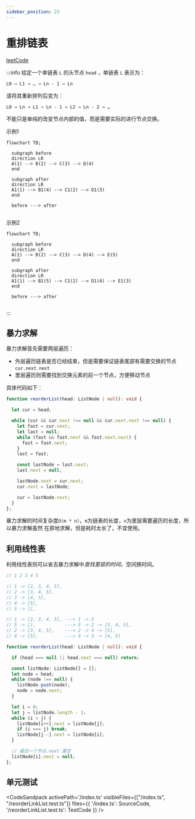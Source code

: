 ```yaml
---
sidebar_position: 23
---
```


# 重排链表


[leetCode](https://leetcode.cn/problems/reorder-list/)


:::info
给定一个单链表 `L` 的头节点 `head` ，单链表 `L` 表示为：

```
L0 → L1 → … → Ln - 1 → Ln
```

请将其重新排列后变为：

```
L0 → Ln → L1 → Ln - 1 → L2 → Ln - 2 → …
```

不能只是单纯的改变节点内部的值，而是需要实际的进行节点交换。

示例1

```mermaid
flowchart TB;
  
  subgraph before
  direction LR
  A(1) --> B(2) --> C(3) --> D(4)
  end

  subgraph after
  direction LR
  A1(1) --> B1(4) --> C1(2) --> D1(3)
  end

  before ---> after
  
```

示例2

```mermaid
flowchart TB;
  
  subgraph before
  direction LR
  A(1) --> B(2) --> C(3) --> D(4) --> E(5)
  end

  subgraph after
  direction LR
  A1(1) --> B1(5) --> C1(2) --> D1(4) --> E1(3)
  end

  before ---> after
  
```

:::


## 暴力求解

暴力求解首先需要两层遍历：
- 外层遍历链表是否已经结束，但是需要保证链表尾部有需要交换的节点`cur.next.next`
- 里层遍历则需要找到交换元素的前一个节点，方便移动节点

具体代码如下：

```ts
function reorderList(head: ListNode | null): void {

  let cur = head;

  while (cur && cur.next !== null && cur.next.next !== null) {
    let fast = cur.next;
    let last = null;
    while (fast && fast.next && fast.next.next) {
      fast = fast.next;
    }
    last = fast;

    const lastNode = last.next;
    last.next = null;

    lastNode.next = cur.next;
    cur.next = lastNode;

    cur = lastNode.next;
  }
};
```
暴力求解的时间复杂度`O(m * n)`，`m`为链表的长度，`n`为里层需要遍历的长度，所以暴力求解虽然
在原地求解，但是耗时太长了，不宜使用。


## 利用线性表

利用线性表则可以省去暴力求解中*查找里层的时间*，空间换时间。



```ts
// 1 2 3 4 5

// 1 -> [2, 3, 4, 5],
// 2 -> [3, 4, 5],
// 3 -> [4, 5],
// 4 -> [5],
// 5 -> [],

// 1 -> [2, 3, 4, 5], ---> 1 -> 5
// 5 -> [],           ---> 5 -> 2 -> [3, 4, 5],
// 2 -> [3, 4, 5],    ---> 2 -> 4 -> [5],
// 4 -> [5],          ---> 4 -> 3 -> [4, 5]

function reorderList(head: ListNode | null): void {

  if (head === null || head.next === null) return;

  const listNode: ListNode[] = [];
  let node = head;
  while (node !== null) { 
    listNode.push(node);
    node = node.next;
  }

  let i = 0;
  let j = listNode.length - 1;
  while (i < j) {
    listNode[i++].next = listNode[j];
    if (i === j) break;
    listNode[j--].next = listNode[i];
  }

  // 最后一个节点.next 置空
  listNode[i].next = null;
};

```



## 单元测试


<CodeSandpack
  activePath='/index.ts'
  visibleFiles={["/index.ts", "/reorderLinkList.test.ts"]}
  files={{
    '/index.ts': SourceCode,
    '/reorderLinkList.test.ts': TestCode
  }}
/>